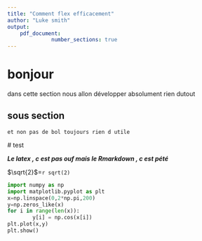 ```yaml
---
title: "Comment flex efficacement"
author: "Luke smith" 
output:
    pdf_document:
              number_sections: true
---
```

<!-- ce qu il y a audessus c est des meta data
Et ici en dessous du latex pour flex
-->

\tableofcontents
\fontsize{8}{1}
\selectfont
<!--\newpage
-->

# bonjour 

dans cette section nous allon développer absolument rien dutout 

## sous section 
	et non pas de bol toujours rien d utile 

\# test  

***Le latex , c est pas ouf mais le Rmarkdown , c est pété*** 

$\sqrt{2}$=`r sqrt(2)`


<!-- echo false permet de ne pas montrer le code mais juste de diffuser l output
On peut **literalement** faire des dingueries en Rmarkdown 
le cours de python par exemple :
-->


```python
import numpy as np
import matplotlib.pyplot as plt
x=np.linspace(0,2*np.pi,200)
y=np.zeros_like(x)
for i in range(len(x)):
	    y[i] = np.cos(x[i])
plt.plot(x,y)
plt.show()
```

